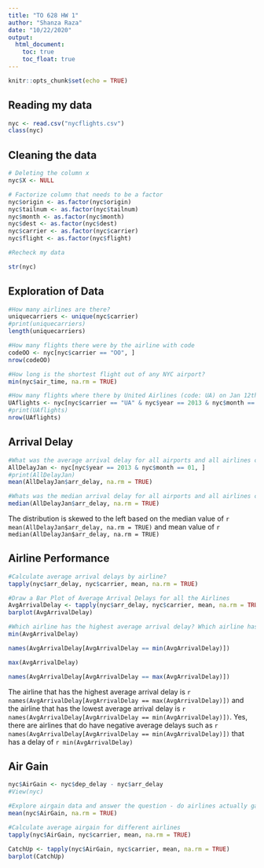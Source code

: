 ```yaml
---
title: "TO 628 HW 1"
author: "Shanza Raza"
date: "10/22/2020"
output: 
  html_document:
    toc: true
    toc_float: true 
---
```


```r
knitr::opts_chunk$set(echo = TRUE)
```

## Reading my data 

```r
nyc <- read.csv("nycflights.csv")
class(nyc)

```

## Cleaning the data 

```r
# Deleting the column x
nyc$X <- NULL

# Factorize column that needs to be a factor 
nyc$origin <- as.factor(nyc$origin)
nyc$tailnum <- as.factor(nyc$tailnum)
nyc$month <- as.factor(nyc$month)
nyc$dest <- as.factor(nyc$dest)
nyc$carrier <- as.factor(nyc$carrier)
nyc$flight <- as.factor(nyc$flight)

#Recheck my data

str(nyc)

```

## Exploration of Data 

```r
#How many airlines are there?
uniquecarriers <- unique(nyc$carrier)
#print(uniquecarriers)
length(uniquecarriers)

#How many flights there were by the airline with code
codeOO <- nyc[nyc$carrier == "OO", ]
nrow(codeOO)

#How long is the shortest flight out of any NYC airport?
min(nyc$air_time, na.rm = TRUE)

#How many flights where there by United Airlines (code: UA) on Jan 12th 2013?
UAflights <- nyc[nyc$carrier == "UA" & nyc$year == 2013 & nyc$month == 01 & nyc$day == 12, ]
#print(UAflights)
nrow(UAflights)
```

## Arrival Delay

```r
#What was the average arrival delay for all airports and all airlines combined in Jan 2013?
AllDelayJan <- nyc[nyc$year == 2013 & nyc$month == 01, ]
#print(AllDelayJan)
mean(AllDelayJan$arr_delay, na.rm = TRUE) 

#Whats was the median arrival delay for all airports and all airlines combined in Jan 2013?
median(AllDelayJan$arr_delay, na.rm = TRUE) 

```


The distribution is skewed to the left based on the median value of `r mean(AllDelayJan$arr_delay, na.rm = TRUE)`  and mean value of `r median(AllDelayJan$arr_delay, na.rm = TRUE)` 

## Airline Performance
```r
#Calculate average arrival delays by airline?
tapply(nyc$arr_delay, nyc$carrier, mean, na.rm = TRUE)

#Draw a Bar Plot of Average Arrival Delays for all the Airlines 
AvgArrivalDelay <- tapply(nyc$arr_delay, nyc$carrier, mean, na.rm = TRUE)
barplot(AvgArrivalDelay)

#Which airline has the highest average arrival delay? Which airline has the smallest average arrival delay? Are there airlines that actually have negative average delay? 
min(AvgArrivalDelay)

names(AvgArrivalDelay[AvgArrivalDelay == min(AvgArrivalDelay)])

max(AvgArrivalDelay)

names(AvgArrivalDelay[AvgArrivalDelay == max(AvgArrivalDelay)])

```

The airline that has the highest average arrival delay is `r names(AvgArrivalDelay[AvgArrivalDelay == max(AvgArrivalDelay)])` and the airline that has the lowest average arrival delay is `r names(AvgArrivalDelay[AvgArrivalDelay == min(AvgArrivalDelay)])`. Yes, there are airlines that do have negative average delays such as `r names(AvgArrivalDelay[AvgArrivalDelay == min(AvgArrivalDelay)])` that has a delay of `r min(AvgArrivalDelay)` 

## Air Gain 

```r
nyc$AirGain <- nyc$dep_delay - nyc$arr_delay
#View(nyc)

#Explore airgain data and answer the question - do airlines actually gain any time when in air on average?
mean(nyc$AirGain, na.rm = TRUE)

#Calculate average airgain for different airlines
tapply(nyc$AirGain, nyc$carrier, mean, na.rm = TRUE)

CatchUp <- tapply(nyc$AirGain, nyc$carrier, mean, na.rm = TRUE)
barplot(CatchUp)
```


